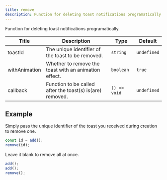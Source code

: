 ```yaml
---
title: remove
description: Function for deleting toast notifications programatically.
---
```


Function for deleting toast notifications programatically.

| Title         | Description                                               | Type         | Default     |
| ------------- | --------------------------------------------------------- | ------------ | ----------- |
| toastId       | The unique identifier of the toast to be removed.         | `string`     | `undefined` |
| withAnimation | Whether to remove the toast with an animation effect.     | `boolean`    | `true`      |
| callback      | Function to be called after the toast(s) is(are) removed. | `() => void` | `undefined` |

## Example

Simply pass the unique identifier of the toast you received during creation to remove one.

```ts
const id = add();
remove(id);
```

Leave it blank to remove all at once.

```ts
add();
add();
remove();
```


<Blob1 />
